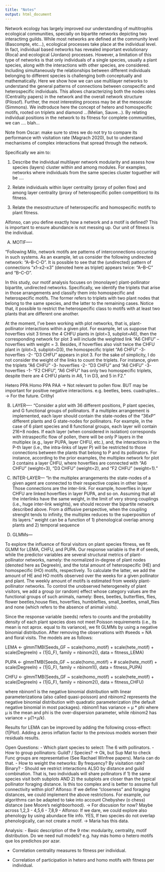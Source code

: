 ```yaml
---
title: "Notes"
output: html_document
---
```


Network ecology has largely improved our understanding of multitrophis ecological communities, specially on bipartite networks depicting two interactimg guilds. While most networks are defined at the community level (Bascompte, etc...), ecological processes take place at the individual level. In fact, individual based networks has revealed important evolutionary (Roca) and ecological (Jordano) processes. However, a limitation of this type of networks is that only individuals of a single species, usually a plant species, along with the interactions with other species, are considered. Including simultaneously the relationships between different individuals belonging to different species is challenging both conceptually and mathematically. Here we show how we can use multilayer networks to understand the general patterns of connections between conspecific and heterospecific individuals. This allows characterizing both the nodes roles (Centrality papers) in the network and the overall network structure (Pilosof). Further, the most interesting process may be at the mesoscale (Simmons). We indtroduce here the concept of hetero and homospecific motifs, rooted on triplets and diamond ...(Melian, Sauve...). By relating individual positions in the network to its fitness for complete communities, we can .... blah...

Note from Oscar: make sure to stres we do not try to compare its performance with visitation rate (Magrach 2020), but to understand mechanisms of complex interactions that spread through the network.

Specifically we aim to:

1) Describe the individual multilayer network modularity and assess how species (layers) cluster within and among modules. For examples, networks where individuals from  the same species cluster toguether will be .... 

2) Relate individuals within layer centrality (proxy of pollen flow) and among layer centrality (proxy of heterospecific pollen competition) to its fitness.

3) Relate the mesostructure of heterospecific and homospecific motifs to plant fitness. 

Alfonso, can you define exactly how a network and a motif is defined? This is important to ensure abundance is not messing up. Our unit of fitness is the individual.

A) MOTIF----

"Following Milo, network motifs are patterns of interconnections occurring in such systems. As an example, let us consider the following undirected network: “A--B--C--D”. It is possible to see that the (undirected) pattern of connections “x1--x2--x3” (denoted here as triplet) appears twice: “A--B--C” and “B--C--D".

In this study, our motif analysis focuses on (monolayer) plant-pollinator bipartite, undirected networks. Specifically, we identify the triplets that arise in those arrangements and classify them into homospecific and heterospecific motifs. The former refers to triplets with two plant nodes that belong to the same species, and the latter to the remaining cases. Notice that, it possible to restrict the heterospecific class to motifs with at least two plants that are different one another.

At the moment, I’ve been working with plot networks, that is, plant-pollinator interactions within a given plot. For example, let us suppose that hoverflies visit 3 times the 4 CHFU plants in (plot=3, subplot=A6), then the corresponding network for plot 3 will include the weighted link “A6 CHFU” -- hoverflies with weight = 3. Besides, if hoverflies also visit twice the CHFU plant in (plot=3, subplot=D3), the homospecific triplet “A6 CHFU” -3- hoverflies -2- “D3 CHFU” appears in plot 3. For the sake of simplicity, I do not consider the weight of the links to count the triplets. For instance, given the triplets “A6 CHFU” -3- hoverflies -2- “D3 CHFU” and “A6 CHFU” -3- hoverflies -1- “F2 CHFU”, “A6 CHFU” has only two homospecific triplets, despite there are 4 CHFU plants in A6, 1 in D3, and 5 in F2.”

Hetero PPA
Homo PPA
PAA -> Not relevant to pollen flow. BUT may be important for positive negative interactions. e.g. beetles, bees.
cuadruples... -> For the future.
Crithyl

B) LAYER----
"Consider a plot with 36 different positions, P plant species, and G functional groups of pollinators. If a multiplex arrangement is implemented, each layer should contain the state-nodes of the “36xP” different plants and G state-nodes for pollinators. For example, in the case of 6 plant species and 8 functional groups, each layer will contain 216+8 nodes. If each layer (when considered in isolation) corresponds with intraspecific flow of pollen, there will be only P layers in the multiplex (e.g., layer PUPA, layer CHFU, etc.), and, the interactions in the P-th layer (i.e., the intra-links of layer P) will be restricted to those connections between the plants that belong to P and its pollinators. For instance, according to the prior examples, the multiplex network for plot 3 contains a layer CHFU, where hoverflies are connected with “A6 CHFU” (weight=3), “D3 CHFU” (weight=2), and “F2 CHFU” (weight=1)."

C) INTER-LAYER---
"In the multiplex arrangements the state-nodes of a given agent are connected to their respective copies in other layer. Those connections are the inter-link. For example, hoverflies in layer CHFU are linked hoverflies in layer PUPA, and so on. Assuming that all the interlinks have the same weight, in the limit of very strong couplings (i.e., huge inter-link weights), we should recover the bipartite network described above. From a diffusive perspective, when the coupling strenght tends to infinity, the multiplex reduces to the superposition of its layers."
weight can be a function of 1) phenological overlap among plants and 2) temporal sequence

D) GLMMs---

To explore the influence of floral visitors on plant species fitness, we fit GLMM for LEMA, CHFU, and PUPA. Our response variable is the # of seeds, while the predictor variables are several structural metrics of plant-pollinator networks, namely: the normalized in-degree of plant nodes (denoted here as DegreeIn), and the total amount of heterospecific (HE) and homospecific (HO) motifs, respectively. To calculate the latter, we add the amount of HE and HO motifs observed over the weeks for a given pollinator and plant. The weekly amount of motifs is estimated from weekly plant-pollinator networks. To control the unobserved heterogeneity of plant visitors, we add a group (or random) effect whose category values are the functional groups of such animals, namely: Bees, beetles, butterflies, flies, flower beetles,house flies, hoverflies, humbleflies, small_beetles, small_flies and none (which refers to the absence of animal visits).

Since the response variable (seeds) refers to counts and the probability density of each plant species does not meet Poisson requirements (i.e., its mean is not aprox. equal to its variance), we fit GLMMs by using a negative binomial distribution. After removing the observations with #seeds = NA and floral visits. The models are as follows:

LEMA <- glmmTMB(Seeds_GF ~ scale(homo_motif) +
                        scale(hete_motif) + 
                        scale(DegreeIn) + 
                        (1|G_F),
                      family = nbinom2(), 
                      data = fitness_LEMA)

PUPA <- glmmTMB(Seeds_GF ~ scale(homo_motif) + 
                        # scale(hete_motif) + 
                        scale(DegreeIn) + 
                        (1|G_F),
                      family = nbinom1(),
                      data = fitness_PUPA)

CHFU <- glmmTMB(Seeds_GF ~ scale(homo_motif) + 
                        scale(hete_motif) + 
                        scale(DegreeIn) + 
                        (1|G_F),
                      family = nbinom2(),
                      data = fitness_CHFU)
                      
where nbinom1 is the negative binomial distribution with linear parameterizationa (also called quasi-poisson) and nbinom2 represents the negative binomial distribution with quadratic parameterization (the default negative binomial in most packages). nbinom1 has variance = µ * phi where µ is the mean and phi is the over-dispersion parameter, while nbinom2 has variance = µ(1+µ/k).
                      
Results for LEMA can be improved by adding the following cross-effect: (1|Plot). Adding a zeros inflation factor to the previous models worsen their residuals results. 





Open Questions:
- Which plant species to select: The 6 with pollinators.
- How to group pollinators: Guild? / Species? -> Ok, but Sup Mat to check Func groups are representative (See Rachael Winfree papers). Maria can do that.
- How to weight the networks: By frequency? By visitation rate? Binary?
- Should we restrict interactions ALSO by distance and guild combination. That is, two individuals will share pollinators if 1) the same species visit both subplots AND 2) the subplots are closer than the typical pollinator foraging distance. Is this too complex and is better to assume full connectivity within plot?
Alfonso: If we define "closeness" and foraging distances, we could implement the above restrictions. For example, our algorithms can be adapted to take into account Chebyshev (o chess) distance (see Moore's neighboorhood). -> For discusion for now? Maybe across 1,2,3 - 4,5,6 - 7,8,9
- Alfonso: If we dare, we could explore also phenology by using abundace file info. 
YES, If two species do not overlap phenologically, can not create a motif. -> Maria has this data.

Analysis: 
- Basic description of the 9 ntw: modularity, centrality, motif distribution. Do we need null models? e.g. hay más homo o hetero motifs que los predichos por azar.

- Correlation centrality measures to fitness per individual.

- Correlation of participation in hetero and homo motifs with fitness per individual.

















